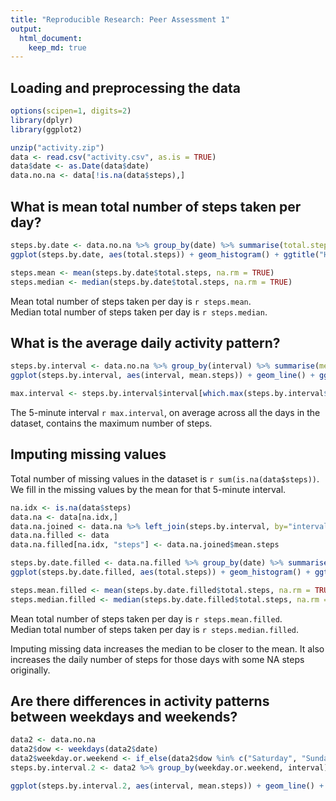 ```yaml
---
title: "Reproducible Research: Peer Assessment 1"
output: 
  html_document:
    keep_md: true
---
```



## Loading and preprocessing the data
```r
options(scipen=1, digits=2)
library(dplyr)
library(ggplot2)

unzip("activity.zip")
data <- read.csv("activity.csv", as.is = TRUE)
data$date <- as.Date(data$date)
data.no.na <- data[!is.na(data$steps),]
```

## What is mean total number of steps taken per day?
```r
steps.by.date <- data.no.na %>% group_by(date) %>% summarise(total.steps = sum(steps))
ggplot(steps.by.date, aes(total.steps)) + geom_histogram() + ggtitle("Histogram of the Total Number of Steps Taken Each Day")

steps.mean <- mean(steps.by.date$total.steps, na.rm = TRUE)
steps.median <- median(steps.by.date$total.steps, na.rm = TRUE)
```
Mean total number of steps taken per day is `r steps.mean`.  
Median total number of steps taken per day is `r steps.median`.  

## What is the average daily activity pattern?

```r
steps.by.interval <- data.no.na %>% group_by(interval) %>% summarise(mean.steps = mean(steps))
ggplot(steps.by.interval, aes(interval, mean.steps)) + geom_line() + ggtitle("Average Daily Activity Pattern")

max.interval <- steps.by.interval$interval[which.max(steps.by.interval$mean.steps)]
```
The 5-minute interval `r max.interval`, on average across all the days in the dataset, contains the maximum number of steps.

## Imputing missing values

Total number of missing values in the dataset is `r sum(is.na(data$steps))`.
We fill in the missing values by the mean for that 5-minute interval.

```r
na.idx <- is.na(data$steps)
data.na <- data[na.idx,]
data.na.joined <- data.na %>% left_join(steps.by.interval, by="interval")
data.na.filled <- data
data.na.filled[na.idx, "steps"] <- data.na.joined$mean.steps

steps.by.date.filled <- data.na.filled %>% group_by(date) %>% summarise(total.steps = sum(steps))
ggplot(steps.by.date.filled, aes(total.steps)) + geom_histogram() + ggtitle("Histogram of the Total Number of Steps Taken Each Day")

steps.mean.filled <- mean(steps.by.date.filled$total.steps, na.rm = TRUE)
steps.median.filled <- median(steps.by.date.filled$total.steps, na.rm = TRUE)
```
Mean total number of steps taken per day is `r steps.mean.filled`.  
Median total number of steps taken per day is `r steps.median.filled`.

Imputing missing data increases the median to be closer to the mean. It also increases the daily number of steps for those days with some NA steps originally.

## Are there differences in activity patterns between weekdays and weekends?

```r
data2 <- data.no.na
data2$dow <- weekdays(data2$date)
data2$weekday.or.weekend <- if_else(data2$dow %in% c("Saturday", "Sunday"), "Weekend", "Weekday")
steps.by.interval.2 <- data2 %>% group_by(weekday.or.weekend, interval) %>% summarise(mean.steps=mean(steps))

ggplot(steps.by.interval.2, aes(interval, mean.steps)) + geom_line() + ggtitle("Average Daily Activity Pattern") + facet_grid(weekday.or.weekend ~ .)
```

